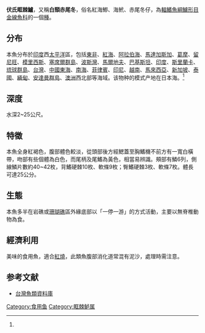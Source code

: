 {{Speciesbox 
| taxon = Scolopsis vosmeri
| image = Scolopsis vosmeri.jpg
| status = NE
| status_system = IUCN
| authority = [[Bloch|Bloch]], 1792<ref name='id7530'>{{cite web| url =http://www.bioinfo.cn/db05/BjdwSpecies.php?action=view&id=7530| title =伏氏眶棘鲈| work =《中国动物物种编目数据库》| publisher =中国科学院微生物研究所| author =中国科学院动物研究所| accessdate =2009-04-16| deadurl =yes| archiveurl =https://web.archive.org/web/20160305002913/http://www.bioinfo.cn/db05/BjdwSpecies.php?action=view&id=7530| archivedate =2016-03-05}}</ref>
| synonyms = *''Scolopsis torquata''<br /><small> Cuvier, 1830</small>
*''Scolopsides pomotis''<br /><small> Richardson, 1846</small>
*''Scolopsides rupellii''<br /><small> Cuvier, 1830</small>
*''Scolopsides kate''<br /><small> Cuvier, 1829</small>
*''Scolopsides collaris''<br /><small> Günther, 1859</small>
*''Scolopsides torquatus''<br /><small> Cuvier, 1830</small>
*''Anthias vosmeri''<br /><small> Bloch, 1792</small>
*''Pomacentrus enneodactylus''<br /><small> Lacepède, 1802</small>
*''Scolopsis kurite''<br /><small> Rüppell, 1828</small>
*''Anthias japonicus''<br /><small> Döderlein, 1883</small>
*''Scolopsis argyrosomus''<br /><small> Kuhl & Van Hasselt, 1830</small>
}}
'''伏氏眶棘鱸'''，又稱'''白頸赤尾冬'''，俗名紅海鯽、海鮘、赤尾冬仔，為[[輻鰭魚綱|輻鰭魚綱]][[鱸形目|鱸形目]][[金線魚科|金線魚科]]的一個[[種|種]]。

==分布==
本魚分布於[[印度|印度]]西[[太平洋|太平洋]]區，包括[[東非|東非]]、[[紅海|紅海]]、[[阿拉伯海|阿拉伯海]]、[[馬達加斯加|馬達加斯加]]、[[葛摩|葛摩]]、[[留尼旺|留尼旺]]、[[模里西斯|模里西斯]]、[[塞席爾群島|塞席爾群島]]、[[波斯灣|波斯灣]]、[[馬爾地夫|馬爾地夫]]、[[巴基斯坦|巴基斯坦]]、[[印度|印度]]、[[斯里蘭卡|斯里蘭卡]]、[[琉球群島|琉球群島]]、[[台灣|台灣]]、[[中國|中國]][[東海|東海]]、[[南海|南海]]、[[菲律賓|菲律賓]]、[[印尼|印尼]]、[[越南|越南]]、[[馬來西亞|馬來西亞]]、[[新加坡|新加坡]]、[[泰國|泰國]]、[[緬甸|緬甸]]、[[安達曼群島|安達曼群島]]、[[澳洲|澳洲]]西北部等海域。该物种的模式产地在日本海。<ref name='id7530'/>

==深度==
水深2~25公尺。

==特徵==
本魚全身紅褐色，腹部體色較淡，從頭部後方經鰓蓋至胸鰭機不前方有一寬白橫帶，吻部有些個體為白色，而尾柄及尾鰭為黃色，相當易辨識。頰部有鱗6列，側線鱗片數約40~42枚，背鰭硬棘10枚、軟條9枚；臀鰭硬棘3枚、軟條7枚。體長可達25公分。

==生態==
本魚多半在岩礁或[[珊瑚礁|珊瑚礁]]區外緣底部以「一停一游」的方式活動，主要以無脊椎動物為食。

==經濟利用==
美味的食用魚，適合[[紅燒|紅燒]]，此類魚腹部消化道常混有泥沙，處理時需注意。

==参考文献==
{{reflist}}
*[http://fishdb.sinica.edu.tw/ 台灣魚類資料庫] {{Wayback|url=http://fishdb.sinica.edu.tw/ |date=20160304193340 }}
{{Taxonbar|from=Q3643213}}

[[Category:食用鱼|Category:食用鱼]]
[[Category:眶棘鲈属|Category:眶棘鲈属]]